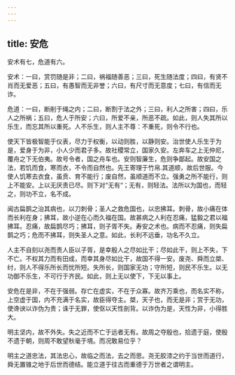 ```yaml
---
---
---
```

title: 安危
---




安术有七，危道有六。

安术：一曰，赏罚随是非；二曰，祸福随善恶；三曰，死生随法度；四曰，有贤不肖而无爱恶；五曰，有愚智而无非誉；六曰，有尺寸而无意度；七曰，有信而无诈。

危道：一曰，断削于绳之内；二曰，断割于法之外；三曰，利人之所害；四曰，乐人之所祸；五曰，危人于所安；六曰，所爱不亲，所恶不疏。如此，则人失其所以乐生，而忘其所以重死。人不乐生，则人主不尊：不重死，则令不行也。

使天下皆极智能于仪表，尽力于权衡，以动则胜，以静则安。治世使人乐生于为是，爱身于为非，小人少而君子多。故社稷常立，国家久安。左奔车之上无仲尼，覆舟之下无伯夷。故号令者，国之舟车也。安则智廉生，危则争鄙起。故安国之法，若饥而食，寒而衣，不令而自然也。先王寄理于竹帛.其道顺，故后世服。今使人饥寒去衣食，虽贲、育不能行；废自然，虽顺道而不立。强勇之所不能行，则上不能安。上以无厌责已尽。则下对“无有“；无有，则轻法。法所以为国也，而轻之，则功不立，名不成。

闻古扁鹊之治其病也，以刀刺骨；圣人之救危国也，以忠拂耳。刺骨，故小痛在体而长利在身；拂耳，故小逆在心而久福在国。故甚病之人利在忍痛，猛毅之君以福拂耳。忍痛，故扁鹊尽巧；拂耳，则子胥不失。寿安之术也。病而不忍痛，则失扁鹊之巧；危而不拂耳，则失圣人之意。如此，长利不远垂，功名不久立。

人主不自刻以尧而责人臣以子胥，是幸殷人之尽如比干；尽如此干，则上不失，下不亡。不权其力而有田成，而幸其身尽如比干，故国不得一安。废尧、舜而立桀、纣，则人不得乐所长而忧所短。失所长，则国家无功；守所短，则民不乐生。以无功御不乐生，不可行于齐民。如此，则上无以使下，下无以事上。

安危在是非，不在于强弱。存亡在虚实，不在于众寡。故齐万乘也，而名实不称，上空虚于国，内不充满于名实，故臣得夺主。桀，天子也，而无是非；赏于无功，使谗谀以诈伪为贵；诛于无罪，使伛以天性剖背。以诈伪为是，天性为非，小得胜大。

明主坚内，故不外失。失之近而不亡于远者无有。故周之夺殷也，拾遗于庭，使殷不遗于朝，则周不敢望秋毫于境。而况敢易位乎？

明主之道忠法，其法忠心，故临之而法，去之而思。尧无胶漆之约于当世而道行，舜无置锥之地于后世而德结。能立道于往古而重德于万世者之谓明主。